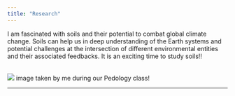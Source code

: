 ```yaml
---
title: "Research"
---
```


::::::{layout="[55, 30]"}
:::{}
     
I am fascinated with soils and their potential to combat global climate change. Soils can help us in deep understanding of the Earth systems and potential challenges at the intersection of different environmental entities and their associated feedbacks. It is an exciting time to study soils!! 

:::
:::{}
<br>
![](soil_profile_photo.jpeg)
image taken by me during our Pedology class!
:::
::::::
---
